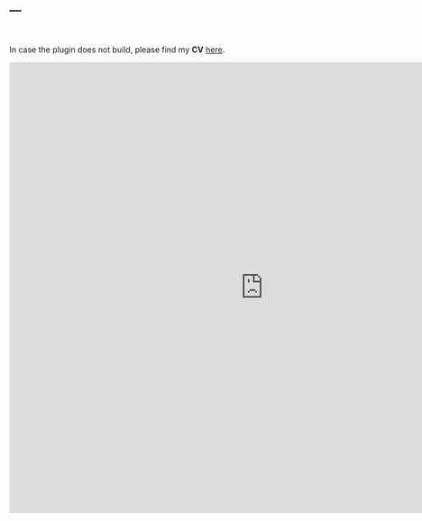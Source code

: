 ---
---

<br>

In case the plugin does not build, please find my **CV** <a href="files/JRUE_CV_Dec2019.pdf" class="image fit">here</a>.

<embed src="https://ruschenpohler.github.io/files/JRUE_CV_Dec2019.pdf" type="application/pdf" width="900" height="800" />
